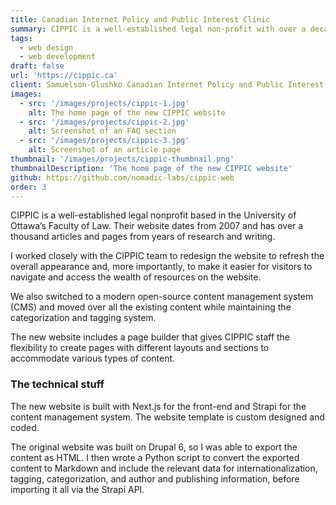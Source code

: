 ```yaml
---
title: Canadian Internet Policy and Public Interest Clinic
summary: CIPPIC is a well-established legal non-profit with over a decade of articles and research on their website. We moved all their existing content to a new website with a refreshed design, intuitive navigation, and a better backend editing experience for the CIPPIC team.
tags:
  - web design
  - web development
draft: false
url: 'https://cippic.ca'
client: Samuelson-Glushko Canadian Internet Policy and Public Interest Clinic (CIPPIC)
images: 
  - src: '/images/projects/cippic-1.jpg'
    alt: The home page of the new CIPPIC website
  - src: '/images/projects/cippic-2.jpg'
    alt: Screenshot of an FAQ section
  - src: '/images/projects/cippic-3.jpg'
    alt: Screenshot of an article page
thumbnail: '/images/projects/cippic-thumbnail.png'
thumbnailDescription: 'The home page of the new CIPPIC website'
github: https://github.com/nomadic-labs/cippic-web
order: 3
---
```


CIPPIC is a well-established legal nonprofit based in the University of Ottawa’s Faculty of Law. Their website dates from 2007 and has over a thousand articles and pages from years of research and writing. 

I worked closely with the CIPPIC team to redesign the website to refresh the overall appearance and, more importantly, to make it easier for visitors to navigate and access the wealth of resources on the website. 

We also switched to a modern open-source content management system (CMS) and moved over all the existing content while maintaining the categorization and tagging system. 

The new website includes a page builder that gives CIPPIC staff the flexibility to create pages with different layouts and sections to accommodate various types of content.

### The technical stuff

The new website is built with Next.js for the front-end and Strapi for the content management system. The website template is custom designed and coded. 

The original website was built on Drupal 6, so I was able to export the content as HTML. I then wrote a Python script to convert the exported content to Markdown and include the relevant data for internationalization, tagging, categorization, and author and publishing information, before importing it all via the Strapi API.  
